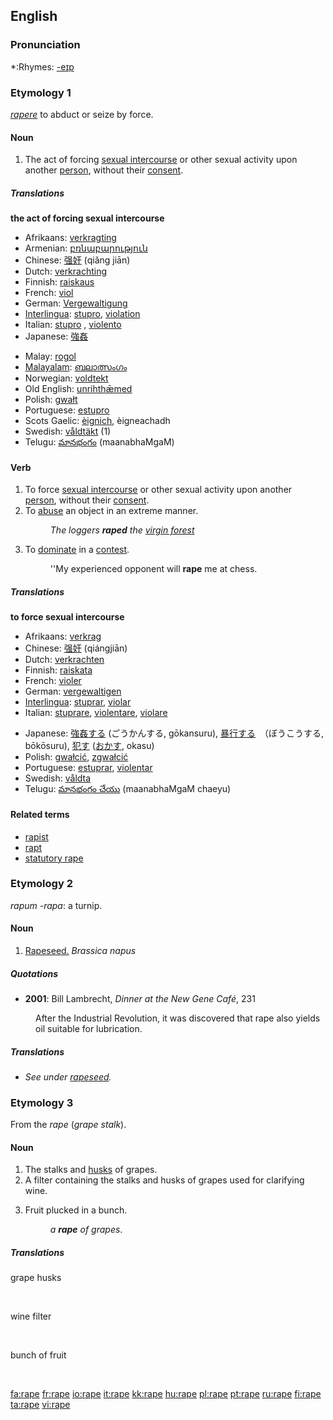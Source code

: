 {{see|râpé}}
==English==

===Pronunciation===
*:Rhymes: [[Rhymes:English:-eɪp|-eɪp]]

===Etymology 1===
{{L.}} ''[[rapere]]'' to abduct or seize by force.

====Noun====
{{en-noun}}
# The act of forcing [[sexual intercourse]] or other sexual activity upon another [[person]], without their [[consent]].

=====Translations=====
'''the act of forcing sexual intercourse'''
{{top}}
*Afrikaans: [[verkragting]]
*Armenian: [[բռնաբարություն]]
*Chinese: [[强奸]] (qiǎng jiān)
*Dutch: [[verkrachting]] {{f}}
*Finnish: [[raiskaus]]
*French: [[viol]] {{m}}
*German: [[Vergewaltigung]] {{f}}
*[[Interlingua]]: [[stupro]], [[violation]]
*Italian: [[stupro]] {{m}}, [[violento]] {{m}}
*Japanese: [[強姦]]
{{mid}}
*Malay: [[rogol]]
*[[Malayalam]]: [[ബലാത്സംഗം]]
*Norwegian: [[voldtekt]]
*Old English: [[unrihthæmed|unrihthǣmed]]
*Polish: [[gwałt]] {{m}}
*Portuguese: [[estupro]] {{m}}
*Scots Gaelic: [[èignich]], èigneachadh {{m}}
*Swedish: [[våldtäkt]] {{c}} (1)
*Telugu: [[మానభంగం]] (maanabhaMgaM)
{{bottom}}

====Verb====
{{en-verb|rap|ing}}
# To force [[sexual intercourse]] or other sexual activity upon another [[person]], without their [[consent]].
# To [[abuse]] an object in an extreme manner.
#: ''The loggers '''raped''' the [[virgin forest]]''
# {{slang}} To [[dominate]] in a [[contest]].
#: ''My experienced opponent will '''rape''' me at chess.

=====Translations=====
'''to force sexual intercourse'''
{{top}}
*Afrikaans: [[verkrag]]
*Chinese: [[强奸]] (qiángjiān)
*Dutch: [[verkrachten]]
*Finnish: [[raiskata]]
*French: [[violer]] 
*German: [[vergewaltigen]]
*[[Interlingua]]: [[stuprar]], [[violar]]
*Italian: [[stuprare]], [[violentare]], [[violare]]
{{mid}}
*Japanese: [[強姦]]する (ごうかんする, gōkansuru), [[暴行]]する　（ぼうこうする, bōkōsuru), [[犯す]] ([[おかす]], okasu)
*Polish: [[gwałcić]], [[zgwałcić]]
*Portuguese: [[estuprar]], [[violentar]]
*Swedish: [[våldta]]
*Telugu: [[మానభంగం చేయు]] (maanabhaMgaM chaeyu) 
{{bottom}}

====Related terms====
*[[rapist]]
*[[rapt]]
*[[statutory rape]]

===Etymology 2===
{{L.}} ''rapum -rapa'': a turnip.

====Noun====
{{en-noun|rape}}

#[[rapeseed|Rapeseed.]] ''Brassica napus''

=====Quotations=====
*'''2001''': Bill Lambrecht, ''Dinner at the New Gene Café'', 231
: After the Industrial Revolution, it was discovered that rape also yields oil suitable for lubrication.

=====Translations=====
*''See under [[rapeseed]].''

===Etymology 3===
From the {{F.}} ''rape'' (''grape stalk'').

====Noun====
{{en-noun}}

#The stalks and [[husk]]s of grapes.
#A filter containing the stalks and husks of grapes used for clarifying wine.
#{{obsolete}} Fruit plucked in a bunch.
#: ''a '''rape''' of grapes''.

=====Translations=====
;grape husks
{{top}}
&nbsp;
{{mid}}
{{bottom}}

;wine filter
{{top}}
&nbsp;
{{mid}}
{{bottom}}

;bunch of fruit
{{top}}
&nbsp;
{{mid}}
{{bottom}}

[[fa:rape]]
[[fr:rape]]
[[io:rape]]
[[it:rape]]
[[kk:rape]]
[[hu:rape]]
[[pl:rape]]
[[pt:rape]]
[[ru:rape]]
[[fi:rape]]
[[ta:rape]]
[[vi:rape]]